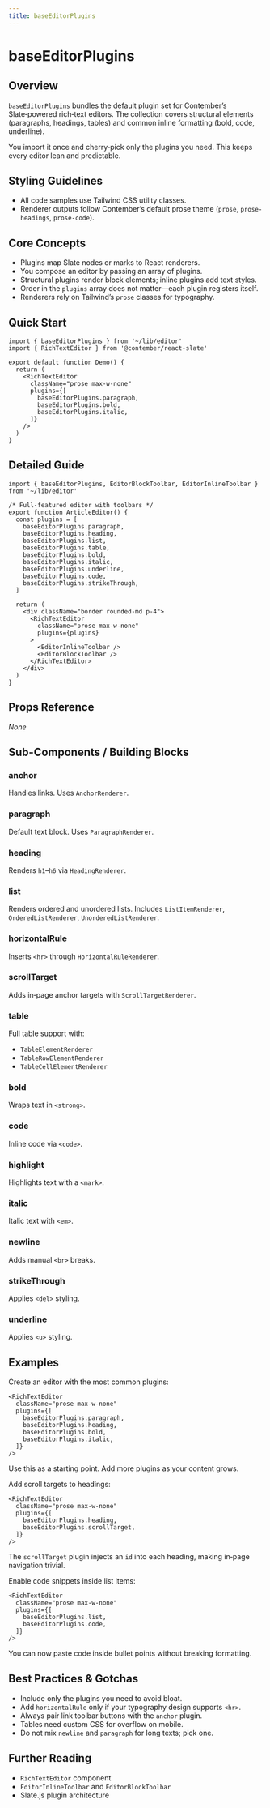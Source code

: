 ```yaml
---
title: baseEditorPlugins
---
```

<!-- Examples count: 1 -->


# baseEditorPlugins

## Overview
`baseEditorPlugins` bundles the default plugin set for Contember’s Slate‑powered rich‑text editors.
The collection covers structural elements (paragraphs, headings, tables) and common inline formatting (bold, code, underline).

You import it once and cherry‑pick only the plugins you need. This keeps every editor lean and predictable.

## Styling Guidelines
* All code samples use Tailwind CSS utility classes.
* Renderer outputs follow Contember’s default prose theme (`prose`, `prose-headings`, `prose-code`).

## Core Concepts
* Plugins map Slate nodes or marks to React renderers.
* You compose an editor by passing an array of plugins.
* Structural plugins render block elements; inline plugins add text styles.
* Order in the `plugins` array does not matter—each plugin registers itself.
* Renderers rely on Tailwind’s `prose` classes for typography.

## Quick Start
```tsx
import { baseEditorPlugins } from '~/lib/editor'
import { RichTextEditor } from '@contember/react-slate'

export default function Demo() {
  return (
    <RichTextEditor
      className="prose max-w-none"
      plugins={[
        baseEditorPlugins.paragraph,
        baseEditorPlugins.bold,
        baseEditorPlugins.italic,
      ]}
    />
  )
}
```

## Detailed Guide
```tsx
import { baseEditorPlugins, EditorBlockToolbar, EditorInlineToolbar } from '~/lib/editor'

/* Full‑featured editor with toolbars */
export function ArticleEditor() {
  const plugins = [
    baseEditorPlugins.paragraph,
    baseEditorPlugins.heading,
    baseEditorPlugins.list,
    baseEditorPlugins.table,
    baseEditorPlugins.bold,
    baseEditorPlugins.italic,
    baseEditorPlugins.underline,
    baseEditorPlugins.code,
    baseEditorPlugins.strikeThrough,
  ]

  return (
    <div className="border rounded-md p-4">
      <RichTextEditor
        className="prose max-w-none"
        plugins={plugins}
      >
        <EditorInlineToolbar />
        <EditorBlockToolbar />
      </RichTextEditor>
    </div>
  )
}
```

## Props Reference
_None_

## Sub-Components / Building Blocks
### anchor
Handles links. Uses `AnchorRenderer`.

### paragraph
Default text block. Uses `ParagraphRenderer`.

### heading
Renders `h1`–`h6` via `HeadingRenderer`.

### list
Renders ordered and unordered lists.
Includes `ListItemRenderer`, `OrderedListRenderer`, `UnorderedListRenderer`.

### horizontalRule
Inserts `<hr>` through `HorizontalRuleRenderer`.

### scrollTarget
Adds in‑page anchor targets with `ScrollTargetRenderer`.

### table
Full table support with:
* `TableElementRenderer`
* `TableRowElementRenderer`
* `TableCellElementRenderer`

### bold
Wraps text in `<strong>`.

### code
Inline code via `<code>`.

### highlight
Highlights text with a `<mark>`.

### italic
Italic text with `<em>`.

### newline
Adds manual `<br>` breaks.

### strikeThrough
Applies `<del>` styling.

### underline
Applies `<u>` styling.

## Examples
Create an editor with the most common plugins:
```tsx
<RichTextEditor
  className="prose max-w-none"
  plugins={[
    baseEditorPlugins.paragraph,
    baseEditorPlugins.heading,
    baseEditorPlugins.bold,
    baseEditorPlugins.italic,
  ]}
/>
```
Use this as a starting point. Add more plugins as your content grows.

Add scroll targets to headings:
```tsx
<RichTextEditor
  className="prose max-w-none"
  plugins={[
    baseEditorPlugins.heading,
    baseEditorPlugins.scrollTarget,
  ]}
/>
```
The `scrollTarget` plugin injects an `id` into each heading, making in‑page navigation trivial.

Enable code snippets inside list items:
```tsx
<RichTextEditor
  className="prose max-w-none"
  plugins={[
    baseEditorPlugins.list,
    baseEditorPlugins.code,
  ]}
/>
```
You can now paste code inside bullet points without breaking formatting.

## Best Practices & Gotchas
* Include only the plugins you need to avoid bloat.
* Add `horizontalRule` only if your typography design supports `<hr>`.
* Always pair link toolbar buttons with the `anchor` plugin.
* Tables need custom CSS for overflow on mobile.
* Do not mix `newline` and `paragraph` for long texts; pick one.

## Further Reading
* `RichTextEditor` component
* `EditorInlineToolbar` and `EditorBlockToolbar`
* Slate.js plugin architecture

<!-- End of Generated Documentation -->
